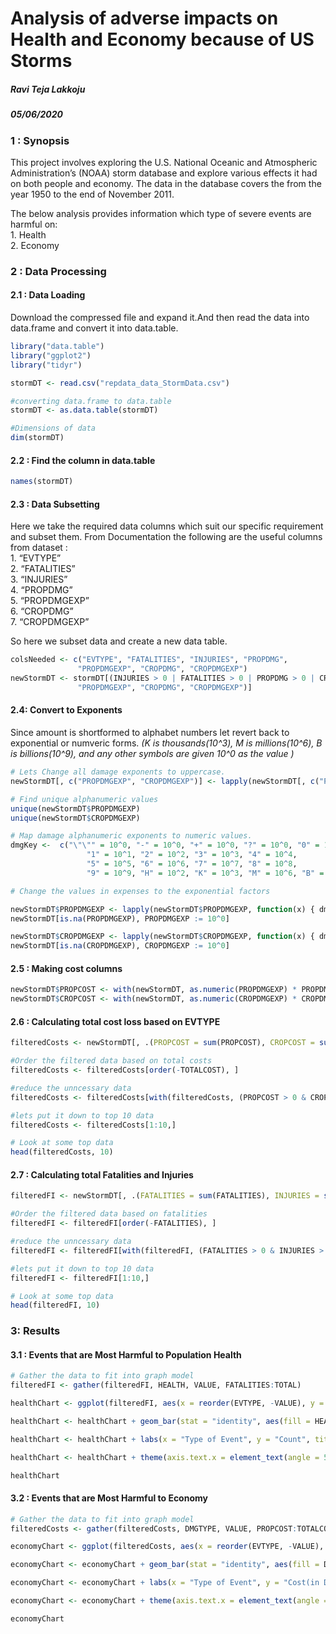 # Analysis of adverse impacts on Health and Economy because of US Storms  
##### *Ravi Teja Lakkoju* 
##### *05/06/2020*  

### **1 : Synopsis**  
This project involves exploring the U.S. National Oceanic and Atmospheric Administration's (NOAA) storm database and explore various effects it had on both people and economy. The data in the database covers the from the year 1950 to the end of November 2011.

The below analysis provides information which type of severe events are harmful on:  
  1. Health  
  2. Economy  
  
### **2 : Data Processing**  

#### 2.1 : Data Loading
Download the compressed file and expand it.And then read the data into data.frame and convert it into data.table.
```{r dl}
library("data.table")
library("ggplot2")
library("tidyr")

stormDT <- read.csv("repdata_data_StormData.csv")

#converting data.frame to data.table
stormDT <- as.data.table(stormDT)

#Dimensions of data
dim(stormDT)
```
#### 2.2 : Find the column in data.table
```{r names}
names(stormDT)
```
#### 2.3 : Data Subsetting
Here we take the required data columns which suit our specific requirement and subset them.
From Documentation the following are the useful columns from dataset :  
1. "EVTYPE"  
2. "FATALITIES"  
3. "INJURIES"  
4. "PROPDMG"    
5. "PROPDMGEXP"  
6. "CROPDMG"  
7. "CROPDMGEXP"  

So here we subset data and create a new data table.  
```{r ds}
colsNeeded <- c("EVTYPE", "FATALITIES", "INJURIES", "PROPDMG", 
               "PROPDMGEXP", "CROPDMG", "CROPDMGEXP")
newStormDT <- stormDT[(INJURIES > 0 | FATALITIES > 0 | PROPDMG > 0 | CROPDMG > 0), c("EVTYPE", "FATALITIES", "INJURIES", "PROPDMG", 
               "PROPDMGEXP", "CROPDMG", "CROPDMGEXP")]
```

#### 2.4: Convert to Exponents

Since amount is shortformed to alphabet numbers let revert back to exponential or numveric forms.
*(K  is thousands(10^3), M is millions(10^6), B is billions(10^9), and any other symbols are given 10^0 as the value )*

```{r cte}
# Lets Change all damage exponents to uppercase.
newStormDT[, c("PROPDMGEXP", "CROPDMGEXP")] <- lapply(newStormDT[, c("PROPDMGEXP", "CROPDMGEXP")], toupper)

# Find unique alphanumeric values
unique(newStormDT$PROPDMGEXP)
unique(newStormDT$CROPDMGEXP)

# Map damage alphanumeric exponents to numeric values.
dmgKey <-  c("\"\"" = 10^0, "-" = 10^0, "+" = 10^0, "?" = 10^0, "0" = 10^0,
                 "1" = 10^1, "2" = 10^2, "3" = 10^3, "4" = 10^4,
                 "5" = 10^5, "6" = 10^6, "7" = 10^7, "8" = 10^8,
                 "9" = 10^9, "H" = 10^2, "K" = 10^3, "M" = 10^6, "B" = 10^9)

# Change the values in expenses to the exponential factors

newStormDT$PROPDMGEXP <- lapply(newStormDT$PROPDMGEXP, function(x) { dmgKey[as.character(x)] })
newStormDT[is.na(PROPDMGEXP), PROPDMGEXP := 10^0]

newStormDT$CROPDMGEXP <- lapply(newStormDT$CROPDMGEXP, function(x) { dmgKey[as.character(x)] })
newStormDT[is.na(CROPDMGEXP), CROPDMGEXP := 10^0]
```

#### 2.5 : Making cost columns

```{r cost}
newStormDT$PROPCOST <- with(newStormDT, as.numeric(PROPDMGEXP) * PROPDMG)
newStormDT$CROPCOST <- with(newStormDT, as.numeric(CROPDMGEXP) * CROPDMG)
```

#### 2.6 : Calculating total cost loss based on EVTYPE

```{r totalcost}
filteredCosts <- newStormDT[, .(PROPCOST = sum(PROPCOST), CROPCOST = sum(CROPCOST), TOTALCOST = sum(PROPCOST) + sum(CROPCOST)), by = .(EVTYPE)]

#Order the filtered data based on total costs
filteredCosts <- filteredCosts[order(-TOTALCOST), ]

#reduce the unncessary data
filteredCosts <- filteredCosts[with(filteredCosts, (PROPCOST > 0 & CROPCOST > 0))]

#lets put it down to top 10 data
filteredCosts <- filteredCosts[1:10,]

# Look at some top data
head(filteredCosts, 10)
```

#### 2.7 : Calculating total Fatalities and Injuries

```{r totalHealth}
filteredFI <- newStormDT[, .(FATALITIES = sum(FATALITIES), INJURIES = sum(INJURIES), TOTAL = sum(FATALITIES) + sum(INJURIES)), by = .(EVTYPE)]

#Order the filtered data based on fatalities
filteredFI <- filteredFI[order(-FATALITIES), ]

#reduce the unncessary data
filteredFI <- filteredFI[with(filteredFI, (FATALITIES > 0 & INJURIES > 0))]

#lets put it down to top 10 data
filteredFI <- filteredFI[1:10,]

# Look at some top data
head(filteredFI, 10)
```


### **3: Results**

#### 3.1 : Events that are Most Harmful to Population Health

```{r gather1}

# Gather the data to fit into graph model
filteredFI <- gather(filteredFI, HEALTH, VALUE, FATALITIES:TOTAL)

healthChart <- ggplot(filteredFI, aes(x = reorder(EVTYPE, -VALUE), y = VALUE))

healthChart <- healthChart + geom_bar(stat = "identity", aes(fill = HEALTH), position = "dodge")

healthChart <- healthChart + labs(x = "Type of Event", y = "Count", title = "TOP 10 Harmful Events in US")

healthChart <- healthChart + theme(axis.text.x = element_text(angle = 50, hjust = 1), plot.title = element_text(hjust = 0.5)) 

healthChart
```

#### 3.2 : Events that are Most Harmful to Economy

```{r gather2}

# Gather the data to fit into graph model
filteredCosts <- gather(filteredCosts, DMGTYPE, VALUE, PROPCOST:TOTALCOST)

economyChart <- ggplot(filteredCosts, aes(x = reorder(EVTYPE, -VALUE), y = VALUE))

economyChart <- economyChart + geom_bar(stat = "identity", aes(fill = DMGTYPE), position = "dodge")

economyChart <- economyChart + labs(x = "Type of Event", y = "Cost(in Dollars)", title = "TOP 10 Economic Consequences in US Storm Events")

economyChart <- economyChart + theme(axis.text.x = element_text(angle = 50, hjust = 1), plot.title = element_text(hjust = 0.5)) 

economyChart
```


